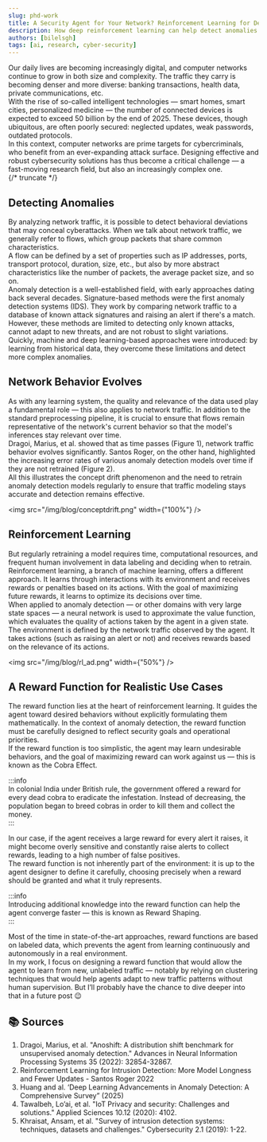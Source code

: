 ```yaml
---
slug: phd-work  
title: A Security Agent for Your Network? Reinforcement Learning for Detecting Anomalies in Network Traffic  
description: How deep reinforcement learning can help detect anomalies in network traffic  
authors: [bilelsgh]  
tags: [ai, research, cyber-security]  
---
```


Our daily lives are becoming increasingly digital, and computer networks continue to grow in both size and complexity. The traffic they carry is becoming denser and more diverse: banking transactions, health data, private communications, etc.  
With the rise of so-called intelligent technologies — smart homes, smart cities, personalized medicine — the number of connected devices is expected to exceed 50 billion by the end of 2025. These devices, though ubiquitous, are often poorly secured: neglected updates, weak passwords, outdated protocols.  
In this context, computer networks are prime targets for cybercriminals, who benefit from an ever-expanding attack surface. Designing effective and robust cybersecurity solutions has thus become a critical challenge — a fast-moving research field, but also an increasingly complex one.  
{/* truncate */}

## Detecting Anomalies  
By analyzing network traffic, it is possible to detect behavioral deviations that may conceal cyberattacks. When we talk about network traffic, we generally refer to flows, which group packets that share common characteristics.  
A flow can be defined by a set of properties such as IP addresses, ports, transport protocol, duration, size, etc., but also by more abstract characteristics like the number of packets, the average packet size, and so on.  
Anomaly detection is a well-established field, with early approaches dating back several decades. Signature-based methods were the first anomaly detection systems (IDS). They work by comparing network traffic to a database of known attack signatures and raising an alert if there's a match. However, these methods are limited to detecting only known attacks, cannot adapt to new threats, and are not robust to slight variations.  
Quickly, machine and deep learning-based approaches were introduced: by learning from historical data, they overcome these limitations and detect more complex anomalies.

## Network Behavior Evolves  
As with any learning system, the quality and relevance of the data used play a fundamental role — this also applies to network traffic. In addition to the standard preprocessing pipeline, it is crucial to ensure that flows remain representative of the network's current behavior so that the model's inferences stay relevant over time.  
Dragoi, Marius, et al. showed that as time passes (Figure 1), network traffic behavior evolves significantly. Santos Roger, on the other hand, highlighted the increasing error rates of various anomaly detection models over time if they are not retrained (Figure 2).  
All this illustrates the concept drift phenomenon and the need to retrain anomaly detection models regularly to ensure that traffic modeling stays accurate and detection remains effective.

<img src="/img/blog/conceptdrift.png" width={"100%"} />

## Reinforcement Learning  
But regularly retraining a model requires time, computational resources, and frequent human involvement in data labeling and deciding when to retrain.  
Reinforcement learning, a branch of machine learning, offers a different approach. It learns through interactions with its environment and receives rewards or penalties based on its actions. With the goal of maximizing future rewards, it learns to optimize its decisions over time.  
When applied to anomaly detection — or other domains with very large state spaces — a neural network is used to approximate the value function, which evaluates the quality of actions taken by the agent in a given state.  
The environment is defined by the network traffic observed by the agent. It takes actions (such as raising an alert or not) and receives rewards based on the relevance of its actions.

<img src="/img/blog/rl_ad.png" width={"50%"} />

## A Reward Function for Realistic Use Cases  
The reward function lies at the heart of reinforcement learning. It guides the agent toward desired behaviors without explicitly formulating them mathematically. In the context of anomaly detection, the reward function must be carefully designed to reflect security goals and operational priorities.  
If the reward function is too simplistic, the agent may learn undesirable behaviors, and the goal of maximizing reward can work against us — this is known as the Cobra Effect.

:::info  
In colonial India under British rule, the government offered a reward for every dead cobra to eradicate the infestation. Instead of decreasing, the population began to breed cobras in order to kill them and collect the money.  
:::

In our case, if the agent receives a large reward for every alert it raises, it might become overly sensitive and constantly raise alerts to collect rewards, leading to a high number of false positives.  
The reward function is not inherently part of the environment: it is up to the agent designer to define it carefully, choosing precisely when a reward should be granted and what it truly represents.

:::info  
Introducing additional knowledge into the reward function can help the agent converge faster — this is known as Reward Shaping.  
:::

Most of the time in state-of-the-art approaches, reward functions are based on labeled data, which prevents the agent from learning continuously and autonomously in a real environment.  
In my work, I focus on designing a reward function that would allow the agent to learn from new, unlabeled traffic — notably by relying on clustering techniques that would help agents adapt to new traffic patterns without human supervision. But I’ll probably have the chance to dive deeper into that in a future post 😉  

## 📚 Sources

1. Dragoi, Marius, et al. "Anoshift: A distribution shift benchmark for unsupervised anomaly detection." Advances in Neural Information Processing Systems 35 (2022): 32854-32867.
2. Reinforcement Learning for Intrusion Detection: More Model Longness and Fewer Updates - Santos Roger 2022
3. Huang and al. ‘Deep Learning Advancements in Anomaly Detection: A Comprehensive Survey” (2025)
4. Tawalbeh, Lo’ai, et al. "IoT Privacy and security: Challenges and solutions." Applied Sciences 10.12 (2020): 4102.
5. Khraisat, Ansam, et al. "Survey of intrusion detection systems: techniques, datasets and challenges." Cybersecurity 2.1 (2019): 1-22.
